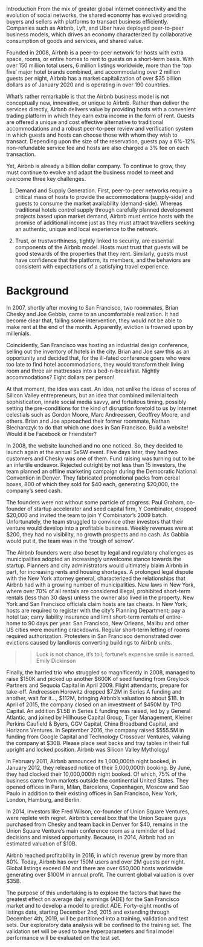 Introduction
From the mix of greater global internet connectivity and the evolution of social networks, the shared economy has evolved providing buyers and sellers with platforms to transact business efficiently. Companies such as Airbnb, Lyft, and Uber have deployed peer-to-peer business models, which drives an economy characterized by collaborative consumption of goods and services, and shared value. 

Founded in 2008, Airbnb is a peer-to-peer network for hosts with extra space, rooms, or entire homes to rent to guests on a short-term basis. With over 150 million total users, 6 million listings worldwide, more than the 'top five' major hotel brands combined, and accommodating over 2 million guests per night, Airbnb has a market capitalization of over \$35 billion dollars as of January 2020 and is operating in over 190 countries. 

What's rather remarkable is that the Airbnb business model is not conceptually new, innovative, or unique to Airbnb. Rather than deliver the services directly, Airbnb delivers value by providing hosts with a convenient trading platform in which they earn extra income in the form of rent. Guests are offered a unique and cost effective alternative to traditional accommodations and a robust peer-to-peer review and verification system in which guests and hosts can choose those with whom they wish to transact. Depending upon the size of the reservation, guests pay a 6%-12% non-refundable service fee and hosts are also charged a 3% fee on each transaction.  

Yet, Airbnb is already a billion dollar company. To continue to grow, they must continue to evolve and adapt the business model to meet and overcome three key challenges. 

1. Demand and Supply Generation. First, peer-to-peer networks require a critical mass of hosts to provide the accommodations (supply-side) and guests to consume the market availability (demand-side). Whereas traditional hotels control supply through carefully planned development projects based upon market demand, Airbnb must entice hosts with the promise of additional income just as they must attract travellers seeking an authentic, unique and local experience to the network.

2. Trust, or trustworthiness, tightly linked to security, are essential components of the Airbnb model. Hosts must trust that guests will be good stewards of the properties that they rent. Similarly, guests must have confidence that the platform, its members, and the behaviors are consistent with expectations of a satisfying travel experience.  




# Background
In 2007, shortly after moving to San Francisco, two roommates, Brian Chesky and Joe Gebbia, came to an uncomfortable realization. It had become clear that, failing some intervention, they would not be able to make rent at the end of the month. Apparently, eviction is frowned upon by millenials. 

Coincidently, San Francisco was hosting an industrial design conference, selling out the inventory of hotels in the city. Brian and Joe saw this as an opportunity and decided that, for the ill-fated conference goers who were too late to find hotel accommodations, they would transform their living room and three air mattresses into a bed-n-breakfast. Nightly accommodations? Eight dollars per person! 

At that moment, the idea was cast. An idea, not unlike the ideas of scores of Silicon Valley entrepreneurs, but an idea that combined millenial tech sophistication, innate social media savvy, and fortuitous timing, possibly setting the pre-conditions for the kind of disruption foretold to us by internet celestials such as Gordon Moore, Marc Andreessen, Geoffrey Moore, and others. Brian and Joe approached their former roommate, Nathan Blecharczyk to do that which one does in San Francisco. Build a website!  Would it be Facebook or Friendster? 

In 2008, the website launched and no one noticed. So, they decided to launch again at the annual SxSW event. Five days later, they had two customers and Chesky was one of them. Fund raising was turning out to be an infertile endeavor. Rejected outright by not less than 15 investors, the team planned an offline marketing campaign during the Democratic National Convention in Denver. They fabricated promotional packs from cereal boxes, 800 of which they sold for $40 each, generating \$20,000, the company's seed cash.

The founders were not without some particle of progress. Paul Graham, co-founder of startup accelerator and seed capital firm, Y Combinator, dropped $20,000 and invited the team to join Y Combinator's 2009 batch. Unfortunately, the team struggled to convince other investors that their venture would develop into a profitable business. Weekly revenues were at \$200, they had no visibility, no growth prospects and no cash. As Gabbia would put it, the team was in the 'trough of sorrow'.

The Airbnb founders were also beset by legal and regulatory challenges as municipalities adopted an increasingly unwelcome stance towards the startup. Planners and city administrators would ultimately blaim Airbnb in part, for increasing rents and housing shortages. A prolonged legal dispute with the New York attorney general, characterized the relationships that Airbnb had with a growing number of municipalities. New laws in New York, where over 70% of all rentals are considered illegal, prohibited short-term rentals (less than 30 days) unless the owner also lived in the property. New York and San Francisco officials claim hosts are tax cheats. In New York, hosts are required to register with the city's Planning Department; pay a hotel tax; carry liability insurance and limit short-term rentals of entire-home to 90 days per year. San Francisco, New Orleans, Malibu and other US cities were mounting crackdowns. Regular short-term letting of rooms required authorization. Protesters in San Francisco demonstrated over evictions caused by landlords converting buildings to Airbnb units.


>>Luck is not chance, it's toil; fortune's expensive smile is earned.
                                                                Emily Dickinson
                                                                
Finally, the harried trio who struggled so magnificently in 2008, managed to raise $150K and picked up another \$600K of seed funding from Greylock Partners and Sequoia Capital in April 2009. Flight attendants, prepare for take-off. Andreessen Horowitz dropped \$7.2M in Series A funding and another, wait for it..., \$112M, bringing Airbnb's valuation to about \$1B. In April of 2015, the company closed on an investment of \$450M by TPG Capital. An addition \$1.5B in Series E funding was raised, led by y General Atlantic, and joined by Hillhouse Capital Group, Tiger Management, Kleiner Perkins Caufield & Byers, GGV Capital, China Broadband Capital, and Horizons Ventures. In September 2016, the company raised \$555.5M in funding from Google Capital and Technology Crossover Ventures, valuing the company at \$30B. Please place seat backs and tray tables in their full upright and locked position. Airbnb was Silicon Valley Mythology!

In February 2011, Airbnb announced its 1,000,000th night booked, in January 2012, they released notice of their 5,000,000th booking. By June, they had clocked their 10,000,000th night booked. Of which, 75% of the business came from markets outside the continential United States. They opened offices in Paris, Milan, Barcelona, Copenhagen, Moscow and Sao Paulo in addition to their existing offices in San Francisco, New York, London, Hamburg, and Berlin.

In 2014, investors like Fred Wilson, co-founder of Union Square Ventures, were replete with regret. Airbnb's cereal box that the Union Square guys purchased from Chesky and team back in Denver for $40, remains in the Union Square Venture's main conference room as a reminder of bad decisions and missed opportunity. Because, in 2014, Airbnb had an estimated valuation of \$10B.

Airbnb reached profitability in 2016, in which revenue grew by more than 80%. Today, Airbnb has over 150M users and over 2M guests per night. Global listings exceed 6M and there are over 650,000 hosts worldwide generating over \$100M in annual profit. The current global valuation is over $35B.

The purpose of this undertaking is to explore the factors that have the greatest effect on average daily earnings (ADE) for the San Francisco market and to develop a model to predict ADE. Forty-eight months of listings data, starting December 2nd, 2015 and extending through December 4th, 2019, will be partitioned into a training, validation and test sets. Our exploratory data analysis will be confined to the training set. The validation set will be used to tune hyperparameters and final model performance will be evaluated on the test set.